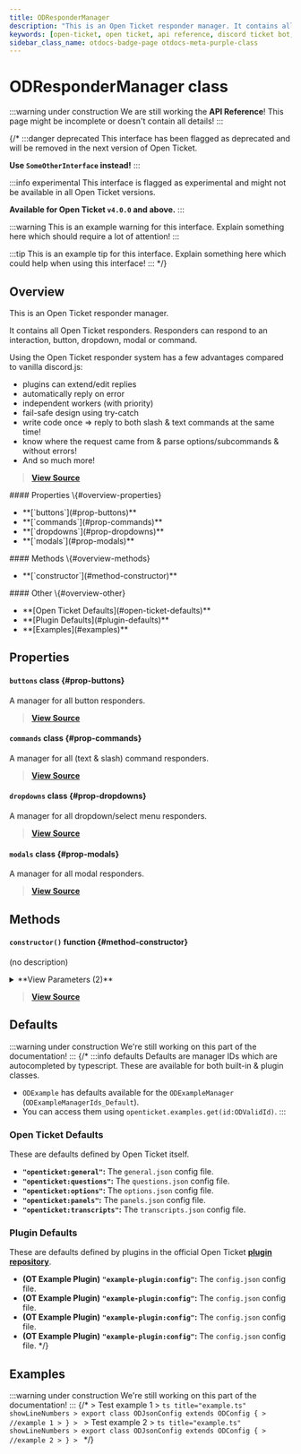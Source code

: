 ```yaml
---
title: ODResponderManager
description: "This is an Open Ticket responder manager. It contains all Open Ticket responders. Responders can respond to an interaction, button, dropdown, modal or command."
keywords: [open-ticket, open ticket, api reference, discord ticket bot, class]
sidebar_class_name: otdocs-badge-page otdocs-meta-purple-class
---
```

<head>
    <link rel="apple-touch-icon" href="/img/logo_vertical.png"/>
</head>

# ODResponderManager <M color="purple">class</M>

:::warning under construction
We are still working the **API Reference**! This page might be incomplete or doesn't contain all details!
:::

{/*
:::danger deprecated
This interface has been flagged as deprecated and will be removed in the next version of Open Ticket.

**Use `SomeOtherInterface` instead!**
:::

:::info experimental
This interface is flagged as experimental and might not be available in all Open Ticket versions.

**Available for Open Ticket `v4.0.0` and above.**
:::

:::warning
This is an example warning for this interface. Explain something here which should require a lot of attention!
:::

:::tip
This is an example tip for this interface. Explain something here which could help when using this interface!
:::
*/}

## Overview
This is an Open Ticket responder manager.

It contains all Open Ticket responders. Responders can respond to an interaction, button, dropdown, modal or command.

Using the Open Ticket responder system has a few advantages compared to vanilla discord.js:
- plugins can extend/edit replies
- automatically reply on error
- independent workers (with priority)
- fail-safe design using try-catch
- write code once => reply to both slash & text commands at the same time!
- know where the request came from & parse options/subcommands & without errors!
- And so much more!

> [**View Source**](https://otgithub.dj-dj.be/tree/main/src/core/api/modules/responder.ts#L55)

<FlexHorizontal>
<div style={{width:"30%"}}>
    #### Properties \{#overview-properties}
    <ul>
        <li>**[`buttons`](#prop-buttons)**</li>
        <li>**[`commands`](#prop-commands)**</li>
        <li>**[`dropdowns`](#prop-dropdowns)**</li>
        <li>**[`modals`](#prop-modals)**</li>
    </ul>
</div>
<div style={{width:"30%"}}>
    #### Methods \{#overview-methods}
    <ul>
        <li>**[`constructor`](#method-constructor)**</li>
    </ul>
</div>
<div style={{width:"30%"}}>
    #### Other \{#overview-other}
    <ul>
        <li>**[Open Ticket Defaults](#open-ticket-defaults)**</li>
        <li>**[Plugin Defaults](#plugin-defaults)**</li>
        <li>**[Examples](#examples)**</li>
    </ul>
</div>
</FlexHorizontal>

## Properties
<Divider></Divider>
#### `buttons` <M color="purple">class</M> <ApiBlock><ApiUrl url="class:ODButtonResponderManager" label="api.ODButtonResponderManager"/></ApiBlock> \{#prop-buttons}
A manager for all button responders.

> [**View Source**](https://otgithub.dj-dj.be/tree/main/src/core/api/modules/responder.ts#L59)

<Divider></Divider>
#### `commands` <M color="purple">class</M> <ApiBlock><ApiUrl url="class:ODCommandResponderManager" label="api.ODCommandResponderManager"/></ApiBlock> \{#prop-commands}
A manager for all (text & slash) command responders.

> [**View Source**](https://otgithub.dj-dj.be/tree/main/src/core/api/modules/responder.ts#L57)

<Divider></Divider>
#### `dropdowns` <M color="purple">class</M> <ApiBlock><ApiUrl url="class:ODDropdownResponderManager" label="api.ODDropdownResponderManager"/></ApiBlock> \{#prop-dropdowns}
A manager for all dropdown/select menu responders.

> [**View Source**](https://otgithub.dj-dj.be/tree/main/src/core/api/modules/responder.ts#L61)

<Divider></Divider>
#### `modals` <M color="purple">class</M> <ApiBlock><ApiUrl url="class:ODModalResponderManager" label="api.ODModalResponderManager"/></ApiBlock> \{#prop-modals}
A manager for all modal responders.

> [**View Source**](https://otgithub.dj-dj.be/tree/main/src/core/api/modules/responder.ts#L63)

<Divider></Divider>

## Methods
<Divider></Divider>
#### `constructor()` <M color="orange">function</M> <ApiBlock><ApiUrl url="class:ODResponderManager" label="api.ODResponderManager"/></ApiBlock> \{#method-constructor}
(no description)

<details>
<summary>**View Parameters (2)**</summary>
- **`debug`:** <M color="purple">class</M> <ApiBlock><ApiUrl url="class:ODDebugger" label="api.ODDebugger"/></ApiBlock> - Parameter Description Lorem Ipsum.
- **`client`:** <M color="purple">class</M> <ApiBlock><ApiUrl url="class:ODClientManager" label="api.ODClientManager"/></ApiBlock> - Parameter Description Lorem Ipsum.
</details>

> [**View Source**](https://otgithub.dj-dj.be/tree/main/src/core/api/modules/responder.ts#L65)

<Divider></Divider>

## Defaults
:::warning under construction
We're still working on this part of the documentation!
:::
{/*
:::info defaults
Defaults are manager IDs which are autocompleted by typescript. These are available for both built-in & plugin classes.
- `ODExample` has defaults available for the `ODExampleManager` (`ODExampleManagerIds_Default`).
- You can access them using `openticket.examples.get(id:ODValidId)`.
:::

### Open Ticket Defaults
These are defaults defined by Open Ticket itself.
- **`"openticket:general"`:** The `general.json` config file.
- **`"openticket:questions"`:** The `questions.json` config file.
- **`"openticket:options"`:** The `options.json` config file.
- **`"openticket:panels"`:** The `panels.json` config file.
- **`"openticket:transcripts"`:** The `transcripts.json` config file.

### Plugin Defaults
These are defaults defined by plugins in the official Open Ticket [**plugin repository**](https://odplugins.dj-dj.be/tree/main/open-ticket).
- <C color="blue">**(OT Example Plugin)**</C> **`"example-plugin:config"`:** The `config.json` config file.
- <C color="blue">**(OT Example Plugin)**</C> **`"example-plugin:config"`:** The `config.json` config file.
- <C color="blue">**(OT Example Plugin)**</C> **`"example-plugin:config"`:** The `config.json` config file.
- <C color="blue">**(OT Example Plugin)**</C> **`"example-plugin:config"`:** The `config.json` config file.
*/}

## Examples
:::warning under construction
We're still working on this part of the documentation!
:::
{/*
<Tabs>
    <TabItem value="First Example">
    > Test example 1
    > ```ts title="example.ts" showLineNumbers
    > export class ODJsonConfig extends ODConfig {
    >     //example 1
    > }
    > ```
    </TabItem>
    <TabItem value="Second Example">
    > Test example 2
    > ```ts title="example.ts" showLineNumbers
    > export class ODJsonConfig extends ODConfig {
    >     //example 2
    > }
    > ```
    </TabItem>
</Tabs>
*/}
